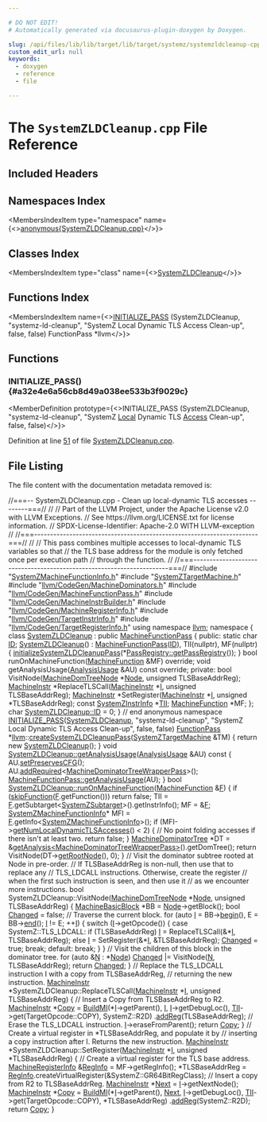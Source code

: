 ```yaml
---

# DO NOT EDIT!
# Automatically generated via docusaurus-plugin-doxygen by Doxygen.

slug: /api/files/lib/lib/target/lib/target/systemz/systemzldcleanup-cpp
custom_edit_url: null
keywords:
  - doxygen
  - reference
  - file

---
```





# The `SystemZLDCleanup.cpp` File Reference

<DoxygenPage pluginConfig={pluginConfig}>



## Included Headers

<IncludesList>
<IncludesListItem
  filePath="SystemZMachineFunctionInfo.h"
  permalink="/docs/api/files/lib/lib/target/lib/target/systemz/systemzmachinefunctioninfo-h"
  isLocal="true" />
<IncludesListItem
  filePath="SystemZTargetMachine.h"
  permalink="/docs/api/files/lib/lib/target/lib/target/systemz/systemztargetmachine-h"
  isLocal="true" />
<IncludesListItem
  filePath="llvm/CodeGen/MachineDominators.h"
  permalink="/docs/api/files/include/include/llvm/include/llvm/codegen/machinedominators-h"
  isLocal="true" />
<IncludesListItem
  filePath="llvm/CodeGen/MachineFunctionPass.h"
  permalink="/docs/api/files/include/include/llvm/include/llvm/codegen/machinefunctionpass-h"
  isLocal="true" />
<IncludesListItem
  filePath="llvm/CodeGen/MachineInstrBuilder.h"
  permalink="/docs/api/files/include/include/llvm/include/llvm/codegen/machineinstrbuilder-h"
  isLocal="true" />
<IncludesListItem
  filePath="llvm/CodeGen/MachineRegisterInfo.h"
  permalink="/docs/api/files/include/include/llvm/include/llvm/codegen/machineregisterinfo-h"
  isLocal="true" />
<IncludesListItem
  filePath="llvm/CodeGen/TargetInstrInfo.h"
  permalink="/docs/api/files/include/include/llvm/include/llvm/codegen/targetinstrinfo-h"
  isLocal="true" />
<IncludesListItem
  filePath="llvm/CodeGen/TargetRegisterInfo.h"
  permalink="/docs/api/files/include/include/llvm/include/llvm/codegen/targetregisterinfo-h"
  isLocal="true" />
</IncludesList>

## Namespaces Index

<MembersIndex>

<MembersIndexItem
  type="namespace"
  name={<><a href="/docs/api/namespaces/anonymous-systemzldcleanup-cpp-">anonymous&#123;SystemZLDCleanup.cpp&#125;</a></>}>
</MembersIndexItem>

</MembersIndex>

## Classes Index

<MembersIndex>

<MembersIndexItem
  type="class"
  name={<><a href="/docs/api/classes/anonymous-namespace-systemzldcleanup-cpp-/systemzldcleanup">SystemZLDCleanup</a></>}>
</MembersIndexItem>

</MembersIndex>

## Functions Index

<MembersIndex>

<MembersIndexItem
  name={<><a href="#a32e4e6a56cb8d49a038ee533b3f9029c">INITIALIZE&#95;PASS</a> (SystemZLDCleanup, &quot;systemz-ld-cleanup&quot;, &quot;SystemZ Local Dynamic TLS Access Clean-up&quot;, false, false) FunctionPass &#42;llvm</>}>
</MembersIndexItem>

</MembersIndex>


<SectionDefinition>

## Functions

### INITIALIZE&#95;PASS() {#a32e4e6a56cb8d49a038ee533b3f9029c}

<MemberDefinition
  prototype={<>INITIALIZE&#95;PASS (SystemZLDCleanup, &quot;systemz-ld-cleanup&quot;, &quot;SystemZ <a href="/docs/api/files/include/include/llvm/include/llvm/codegen/globalmergefunctions-h/#a54f7429fa5826ff9909619b76d2bf319a509820290d57f333403f490dde7316f4">Local</a> Dynamic TLS <a href="/docs/api/files/lib/lib/target/lib/target/directx/dxilresourceaccess-cpp/#adb4fa2b9065093d32736f78ea43a8c8a">Access</a> Clean-up&quot;, false, false)</>}>

Definition at line <a href="#l00051">51</a> of file <a href="/docs/api/files/lib/lib/target/lib/target/systemz/systemzldcleanup-cpp">SystemZLDCleanup.cpp</a>.
</MemberDefinition>

</SectionDefinition>

## File Listing

The file content with the documentation metadata removed is:

<ProgramListing>

<Link id="l00001" /><CodeLine lineNumber="1"><span class="doxyHighlightComment">//===-- SystemZLDCleanup.cpp - Clean up local-dynamic TLS accesses --------===//</span></CodeLine>
<Link id="l00002" /><CodeLine lineNumber="2"><span class="doxyHighlightComment">//</span></CodeLine>
<Link id="l00003" /><CodeLine lineNumber="3"><span class="doxyHighlightComment">// Part of the LLVM Project, under the Apache License v2.0 with LLVM Exceptions.</span></CodeLine>
<Link id="l00004" /><CodeLine lineNumber="4"><span class="doxyHighlightComment">// See https://llvm.org/LICENSE.txt for license information.</span></CodeLine>
<Link id="l00005" /><CodeLine lineNumber="5"><span class="doxyHighlightComment">// SPDX-License-Identifier: Apache-2.0 WITH LLVM-exception</span></CodeLine>
<Link id="l00006" /><CodeLine lineNumber="6"><span class="doxyHighlightComment">//</span></CodeLine>
<Link id="l00007" /><CodeLine lineNumber="7"><span class="doxyHighlightComment">//===----------------------------------------------------------------------===//</span></CodeLine>
<Link id="l00008" /><CodeLine lineNumber="8"><span class="doxyHighlightComment">//</span></CodeLine>
<Link id="l00009" /><CodeLine lineNumber="9"><span class="doxyHighlightComment">// This pass combines multiple accesses to local-dynamic TLS variables so that</span></CodeLine>
<Link id="l00010" /><CodeLine lineNumber="10"><span class="doxyHighlightComment">// the TLS base address for the module is only fetched once per execution path</span></CodeLine>
<Link id="l00011" /><CodeLine lineNumber="11"><span class="doxyHighlightComment">// through the function.</span></CodeLine>
<Link id="l00012" /><CodeLine lineNumber="12"><span class="doxyHighlightComment">//</span></CodeLine>
<Link id="l00013" /><CodeLine lineNumber="13"><span class="doxyHighlightComment">//===----------------------------------------------------------------------===//</span></CodeLine>
<Link id="l00014" /><CodeLine lineNumber="14"></CodeLine>
<Link id="l00015" /><CodeLine lineNumber="15"><span class="doxyHighlightPreprocessor">#include &quot;<a href="/docs/api/files/lib/lib/target/lib/target/systemz/systemzmachinefunctioninfo-h">SystemZMachineFunctionInfo.h</a>&quot;</span></CodeLine>
<Link id="l00016" /><CodeLine lineNumber="16"><span class="doxyHighlightPreprocessor">#include &quot;<a href="/docs/api/files/lib/lib/target/lib/target/systemz/systemztargetmachine-h">SystemZTargetMachine.h</a>&quot;</span></CodeLine>
<Link id="l00017" /><CodeLine lineNumber="17"><span class="doxyHighlightPreprocessor">#include &quot;<a href="/docs/api/files/include/include/llvm/include/llvm/codegen/machinedominators-h">llvm/CodeGen/MachineDominators.h</a>&quot;</span></CodeLine>
<Link id="l00018" /><CodeLine lineNumber="18"><span class="doxyHighlightPreprocessor">#include &quot;<a href="/docs/api/files/include/include/llvm/include/llvm/codegen/machinefunctionpass-h">llvm/CodeGen/MachineFunctionPass.h</a>&quot;</span></CodeLine>
<Link id="l00019" /><CodeLine lineNumber="19"><span class="doxyHighlightPreprocessor">#include &quot;<a href="/docs/api/files/include/include/llvm/include/llvm/codegen/machineinstrbuilder-h">llvm/CodeGen/MachineInstrBuilder.h</a>&quot;</span></CodeLine>
<Link id="l00020" /><CodeLine lineNumber="20"><span class="doxyHighlightPreprocessor">#include &quot;<a href="/docs/api/files/include/include/llvm/include/llvm/codegen/machineregisterinfo-h">llvm/CodeGen/MachineRegisterInfo.h</a>&quot;</span></CodeLine>
<Link id="l00021" /><CodeLine lineNumber="21"><span class="doxyHighlightPreprocessor">#include &quot;<a href="/docs/api/files/include/include/llvm/include/llvm/codegen/targetinstrinfo-h">llvm/CodeGen/TargetInstrInfo.h</a>&quot;</span></CodeLine>
<Link id="l00022" /><CodeLine lineNumber="22"><span class="doxyHighlightPreprocessor">#include &quot;<a href="/docs/api/files/include/include/llvm/include/llvm/codegen/targetregisterinfo-h">llvm/CodeGen/TargetRegisterInfo.h</a>&quot;</span></CodeLine>
<Link id="l00023" /><CodeLine lineNumber="23"></CodeLine>
<Link id="l00024" /><CodeLine lineNumber="24"><span class="doxyHighlightKeyword">using namespace </span><span class="doxyHighlight"><a href="/docs/api/namespaces/llvm">llvm</a>;</span></CodeLine>
<Link id="l00025" /><CodeLine lineNumber="25"></CodeLine>
<Link id="l00026" /><CodeLine lineNumber="26" lineLink="/docs/api/namespaces/anonymous-systemzldcleanup-cpp-"><span class="doxyHighlightKeyword">namespace </span><span class="doxyHighlight">&#123;</span></CodeLine>
<Link id="l00027" /><CodeLine lineNumber="27"></CodeLine>
<Link id="l00028" /><CodeLine lineNumber="28" lineLink="/docs/api/classes/anonymous-namespace-systemzldcleanup-cpp-/systemzldcleanup"><span class="doxyHighlightKeyword">class </span><span class="doxyHighlight"><a href="/docs/api/classes/anonymous-namespace-systemzldcleanup-cpp-/systemzldcleanup/#a00721ef1df46649dcadbd1dd823e0dc5">SystemZLDCleanup</a> : </span><span class="doxyHighlightKeyword">public</span><span class="doxyHighlight"> <a href="/docs/api/classes/llvm/machinefunctionpass/#a29c81d2386f4a727c6d33413807530c8">MachineFunctionPass</a> &#123;</span></CodeLine>
<Link id="l00029" /><CodeLine lineNumber="29"><span class="doxyHighlightKeyword">public</span><span class="doxyHighlight">:</span></CodeLine>
<Link id="l00030" /><CodeLine lineNumber="30" lineLink="/docs/api/classes/anonymous-namespace-systemzldcleanup-cpp-/systemzldcleanup/#a4157873629f3230f0399c7bdf4d2df47"><span class="doxyHighlight">  </span><span class="doxyHighlightKeyword">static</span><span class="doxyHighlight"> </span><span class="doxyHighlightKeywordType">char</span><span class="doxyHighlight"> <a href="/docs/api/classes/anonymous-namespace-systemzldcleanup-cpp-/systemzldcleanup/#a4157873629f3230f0399c7bdf4d2df47">ID</a>;</span></CodeLine>
<Link id="l00031" /><CodeLine lineNumber="31" lineLink="/docs/api/classes/anonymous-namespace-systemzldcleanup-cpp-/systemzldcleanup/#a00721ef1df46649dcadbd1dd823e0dc5"><span class="doxyHighlight">  <a href="/docs/api/classes/anonymous-namespace-systemzldcleanup-cpp-/systemzldcleanup/#a00721ef1df46649dcadbd1dd823e0dc5">SystemZLDCleanup</a>() : <a href="/docs/api/classes/llvm/machinefunctionpass/#a29c81d2386f4a727c6d33413807530c8">MachineFunctionPass</a>(<a href="/docs/api/classes/anonymous-namespace-systemzldcleanup-cpp-/systemzldcleanup/#a4157873629f3230f0399c7bdf4d2df47">ID</a>), TII(nullptr), MF(nullptr) &#123;</span></CodeLine>
<Link id="l00032" /><CodeLine lineNumber="32"><span class="doxyHighlight">    <a href="/docs/api/namespaces/llvm/#aeaa804ee06b35efb9992bcacb4e473c0">initializeSystemZLDCleanupPass</a>(&#42;<a href="/docs/api/classes/llvm/passregistry/#a05a729900b76c89e808c6c3094921b2f">PassRegistry::getPassRegistry</a>());</span></CodeLine>
<Link id="l00033" /><CodeLine lineNumber="33"><span class="doxyHighlight">  &#125;</span></CodeLine>
<Link id="l00034" /><CodeLine lineNumber="34"></CodeLine>
<Link id="l00035" /><CodeLine lineNumber="35"><span class="doxyHighlight">  </span><span class="doxyHighlightKeywordType">bool</span><span class="doxyHighlight"> runOnMachineFunction(<a href="/docs/api/classes/llvm/machinefunction">MachineFunction</a> &amp;MF) </span><span class="doxyHighlightKeyword">override</span><span class="doxyHighlight">;</span></CodeLine>
<Link id="l00036" /><CodeLine lineNumber="36"><span class="doxyHighlight">  </span><span class="doxyHighlightKeywordType">void</span><span class="doxyHighlight"> getAnalysisUsage(<a href="/docs/api/classes/llvm/analysisusage">AnalysisUsage</a> &amp;AU) </span><span class="doxyHighlightKeyword">const override</span><span class="doxyHighlight">;</span></CodeLine>
<Link id="l00037" /><CodeLine lineNumber="37"></CodeLine>
<Link id="l00038" /><CodeLine lineNumber="38"><span class="doxyHighlightKeyword">private</span><span class="doxyHighlight">:</span></CodeLine>
<Link id="l00039" /><CodeLine lineNumber="39"><span class="doxyHighlight">  </span><span class="doxyHighlightKeywordType">bool</span><span class="doxyHighlight"> VisitNode(<a href="/docs/api/namespaces/llvm/#a94b65b831ad8756f7d3a029a1e599f75">MachineDomTreeNode</a> &#42;<a href="/docs/api/classes/node">Node</a>, </span><span class="doxyHighlightKeywordType">unsigned</span><span class="doxyHighlight"> TLSBaseAddrReg);</span></CodeLine>
<Link id="l00040" /><CodeLine lineNumber="40"><span class="doxyHighlight">  <a href="/docs/api/classes/llvm/machineinstr">MachineInstr</a> &#42;ReplaceTLSCall(<a href="/docs/api/classes/llvm/machineinstr">MachineInstr</a> &#42;<a href="/docs/api/files/lib/lib/support/md5-cpp/#ac0eafdc9ee161b71e7af98af736952fd">I</a>, </span><span class="doxyHighlightKeywordType">unsigned</span><span class="doxyHighlight"> TLSBaseAddrReg);</span></CodeLine>
<Link id="l00041" /><CodeLine lineNumber="41"><span class="doxyHighlight">  <a href="/docs/api/classes/llvm/machineinstr">MachineInstr</a> &#42;SetRegister(<a href="/docs/api/classes/llvm/machineinstr">MachineInstr</a> &#42;<a href="/docs/api/files/lib/lib/support/md5-cpp/#ac0eafdc9ee161b71e7af98af736952fd">I</a>, </span><span class="doxyHighlightKeywordType">unsigned</span><span class="doxyHighlight"> &#42;TLSBaseAddrReg);</span></CodeLine>
<Link id="l00042" /><CodeLine lineNumber="42"></CodeLine>
<Link id="l00043" /><CodeLine lineNumber="43"><span class="doxyHighlight">  </span><span class="doxyHighlightKeyword">const</span><span class="doxyHighlight"> <a href="/docs/api/classes/llvm/systemzinstrinfo">SystemZInstrInfo</a> &#42;<a href="/docs/api/files/lib/lib/target/lib/target/hexagon/hexagoncopytocombine-cpp/#a1d40004718218dbdf06b496766299101">TII</a>;</span></CodeLine>
<Link id="l00044" /><CodeLine lineNumber="44"><span class="doxyHighlight">  <a href="/docs/api/classes/llvm/machinefunction">MachineFunction</a> &#42;MF;</span></CodeLine>
<Link id="l00045" /><CodeLine lineNumber="45"><span class="doxyHighlight">&#125;;</span></CodeLine>
<Link id="l00046" /><CodeLine lineNumber="46"></CodeLine>
<Link id="l00047" /><CodeLine lineNumber="47"><span class="doxyHighlightKeywordType">char</span><span class="doxyHighlight"> <a href="/docs/api/classes/anonymous-namespace-systemzldcleanup-cpp-/systemzldcleanup/#a4157873629f3230f0399c7bdf4d2df47">SystemZLDCleanup::ID</a> = 0;</span></CodeLine>
<Link id="l00048" /><CodeLine lineNumber="48"></CodeLine>
<Link id="l00049" /><CodeLine lineNumber="49"><span class="doxyHighlight">&#125; </span><span class="doxyHighlightComment">// end anonymous namespace</span></CodeLine>
<Link id="l00050" /><CodeLine lineNumber="50"></CodeLine>
<Link id="l00051" /><CodeLine lineNumber="51" lineLink="#a32e4e6a56cb8d49a038ee533b3f9029c"><span class="doxyHighlight"><a href="/docs/api/files/include/include/llvm/passsupport-h/#af807c9595d50b45c0008924c4679c85c">INITIALIZE&#95;PASS</a>(<a href="/docs/api/classes/anonymous-namespace-systemzldcleanup-cpp-/systemzldcleanup/#a00721ef1df46649dcadbd1dd823e0dc5">SystemZLDCleanup</a>, </span><span class="doxyHighlightStringLiteral">&quot;systemz-ld-cleanup&quot;</span><span class="doxyHighlight">,</span></CodeLine>
<Link id="l00052" /><CodeLine lineNumber="52"><span class="doxyHighlight">                </span><span class="doxyHighlightStringLiteral">&quot;SystemZ Local Dynamic TLS Access Clean-up&quot;</span><span class="doxyHighlight">, </span><span class="doxyHighlightKeyword">false</span><span class="doxyHighlight">, </span><span class="doxyHighlightKeyword">false</span><span class="doxyHighlight">)</span></CodeLine>
<Link id="l00053" /><CodeLine lineNumber="53"></CodeLine>
<Link id="l00054" /><CodeLine lineNumber="54"><span class="doxyHighlight"><a href="/docs/api/classes/llvm/functionpass">FunctionPass</a> &#42;<a href="/docs/api/namespaces/llvm">llvm</a>::<a href="/docs/api/namespaces/llvm/#a9431642067217dc8ccafb6fbaca3b2a7">createSystemZLDCleanupPass</a>(<a href="/docs/api/classes/llvm/systemztargetmachine">SystemZTargetMachine</a> &amp;TM) &#123;</span></CodeLine>
<Link id="l00055" /><CodeLine lineNumber="55"><span class="doxyHighlight">  </span><span class="doxyHighlightKeywordFlow">return</span><span class="doxyHighlight"> </span><span class="doxyHighlightKeyword">new</span><span class="doxyHighlight"> <a href="/docs/api/classes/anonymous-namespace-systemzldcleanup-cpp-/systemzldcleanup/#a00721ef1df46649dcadbd1dd823e0dc5">SystemZLDCleanup</a>();</span></CodeLine>
<Link id="l00056" /><CodeLine lineNumber="56"><span class="doxyHighlight">&#125;</span></CodeLine>
<Link id="l00057" /><CodeLine lineNumber="57"></CodeLine>
<Link id="l00058" /><CodeLine lineNumber="58" lineLink="/docs/api/classes/anonymous-namespace-systemzldcleanup-cpp-/systemzldcleanup/#a6fa7da9dd93bcae47100dad33845cec1"><span class="doxyHighlightKeywordType">void</span><span class="doxyHighlight"> <a href="/docs/api/classes/anonymous-namespace-systemzldcleanup-cpp-/systemzldcleanup/#a6fa7da9dd93bcae47100dad33845cec1">SystemZLDCleanup::getAnalysisUsage</a>(<a href="/docs/api/classes/llvm/analysisusage">AnalysisUsage</a> &amp;AU)</span><span class="doxyHighlightKeyword"> const </span><span class="doxyHighlight">&#123;</span></CodeLine>
<Link id="l00059" /><CodeLine lineNumber="59"><span class="doxyHighlight">  AU.<a href="/docs/api/classes/llvm/analysisusage/#af11a6ebf7ab3c388234cb6d5378439a3">setPreservesCFG</a>();</span></CodeLine>
<Link id="l00060" /><CodeLine lineNumber="60"><span class="doxyHighlight">  AU.<a href="/docs/api/classes/llvm/analysisusage/#ae0adcccca08fb686c9ce00f9397b660c">addRequired</a>&lt;<a href="/docs/api/classes/llvm/machinedominatortreewrapperpass">MachineDominatorTreeWrapperPass</a>&gt;();</span></CodeLine>
<Link id="l00061" /><CodeLine lineNumber="61"><span class="doxyHighlight">  <a href="/docs/api/classes/llvm/machinefunctionpass/#a864fd57b4304ef933b3281d0ef85a88e">MachineFunctionPass::getAnalysisUsage</a>(AU);</span></CodeLine>
<Link id="l00062" /><CodeLine lineNumber="62"><span class="doxyHighlight">&#125;</span></CodeLine>
<Link id="l00063" /><CodeLine lineNumber="63"></CodeLine>
<Link id="l00064" /><CodeLine lineNumber="64" lineLink="/docs/api/classes/anonymous-namespace-systemzldcleanup-cpp-/systemzldcleanup/#a5ca5f9f4a18fb64aa67be317c3a963d0"><span class="doxyHighlightKeywordType">bool</span><span class="doxyHighlight"> <a href="/docs/api/classes/anonymous-namespace-systemzldcleanup-cpp-/systemzldcleanup/#a5ca5f9f4a18fb64aa67be317c3a963d0">SystemZLDCleanup::runOnMachineFunction</a>(<a href="/docs/api/classes/llvm/machinefunction">MachineFunction</a> &amp;<a href="/docs/api/files/lib/lib/support/md5-cpp/#a96d73bbd7af15cb1fc38c3f4a3bd82e9">F</a>) &#123;</span></CodeLine>
<Link id="l00065" /><CodeLine lineNumber="65"><span class="doxyHighlight">  </span><span class="doxyHighlightKeywordFlow">if</span><span class="doxyHighlight"> (<a href="/docs/api/classes/llvm/functionpass/#af9f5f511d75e16f09a5520cb9444cfa8">skipFunction</a>(<a href="/docs/api/files/lib/lib/support/md5-cpp/#a96d73bbd7af15cb1fc38c3f4a3bd82e9">F</a>.getFunction()))</span></CodeLine>
<Link id="l00066" /><CodeLine lineNumber="66"><span class="doxyHighlight">    </span><span class="doxyHighlightKeywordFlow">return</span><span class="doxyHighlight"> </span><span class="doxyHighlightKeyword">false</span><span class="doxyHighlight">;</span></CodeLine>
<Link id="l00067" /><CodeLine lineNumber="67"></CodeLine>
<Link id="l00068" /><CodeLine lineNumber="68"><span class="doxyHighlight">  TII = <a href="/docs/api/files/lib/lib/support/md5-cpp/#a96d73bbd7af15cb1fc38c3f4a3bd82e9">F</a>.getSubtarget&lt;<a href="/docs/api/classes/llvm/systemzsubtarget">SystemZSubtarget</a>&gt;().getInstrInfo();</span></CodeLine>
<Link id="l00069" /><CodeLine lineNumber="69"><span class="doxyHighlight">  MF = &amp;<a href="/docs/api/files/lib/lib/support/md5-cpp/#a96d73bbd7af15cb1fc38c3f4a3bd82e9">F</a>;</span></CodeLine>
<Link id="l00070" /><CodeLine lineNumber="70"></CodeLine>
<Link id="l00071" /><CodeLine lineNumber="71"><span class="doxyHighlight">  <a href="/docs/api/classes/llvm/systemzmachinefunctioninfo">SystemZMachineFunctionInfo</a>&#42; MFI = <a href="/docs/api/files/lib/lib/support/md5-cpp/#a96d73bbd7af15cb1fc38c3f4a3bd82e9">F</a>.getInfo&lt;<a href="/docs/api/classes/llvm/systemzmachinefunctioninfo">SystemZMachineFunctionInfo</a>&gt;();</span></CodeLine>
<Link id="l00072" /><CodeLine lineNumber="72"><span class="doxyHighlight">  </span><span class="doxyHighlightKeywordFlow">if</span><span class="doxyHighlight"> (MFI-&gt;<a href="/docs/api/classes/llvm/systemzmachinefunctioninfo/#aca3c8ae93f3485919981a376e27f660c">getNumLocalDynamicTLSAccesses</a>() &lt; 2) &#123;</span></CodeLine>
<Link id="l00073" /><CodeLine lineNumber="73"><span class="doxyHighlight">    </span><span class="doxyHighlightComment">// No point folding accesses if there isn&#39;t at least two.</span></CodeLine>
<Link id="l00074" /><CodeLine lineNumber="74"><span class="doxyHighlight">    </span><span class="doxyHighlightKeywordFlow">return</span><span class="doxyHighlight"> </span><span class="doxyHighlightKeyword">false</span><span class="doxyHighlight">;</span></CodeLine>
<Link id="l00075" /><CodeLine lineNumber="75"><span class="doxyHighlight">  &#125;</span></CodeLine>
<Link id="l00076" /><CodeLine lineNumber="76"></CodeLine>
<Link id="l00077" /><CodeLine lineNumber="77"><span class="doxyHighlight">  <a href="/docs/api/classes/llvm/machinedominatortree">MachineDominatorTree</a> &#42;DT =</span></CodeLine>
<Link id="l00078" /><CodeLine lineNumber="78"><span class="doxyHighlight">      &amp;<a href="/docs/api/classes/llvm/pass/#a4863e5e463fb79955269fbf7fbf52b80">getAnalysis&lt;MachineDominatorTreeWrapperPass&gt;</a>().getDomTree();</span></CodeLine>
<Link id="l00079" /><CodeLine lineNumber="79"><span class="doxyHighlight">  </span><span class="doxyHighlightKeywordFlow">return</span><span class="doxyHighlight"> VisitNode(DT-&gt;<a href="/docs/api/classes/llvm/dominatortreebase/#a1dfeebf79b630b7c859bdbfd58a09c03">getRootNode</a>(), 0);</span></CodeLine>
<Link id="l00080" /><CodeLine lineNumber="80"><span class="doxyHighlight">&#125;</span></CodeLine>
<Link id="l00081" /><CodeLine lineNumber="81"></CodeLine>
<Link id="l00082" /><CodeLine lineNumber="82"><span class="doxyHighlightComment">// Visit the dominator subtree rooted at Node in pre-order.</span></CodeLine>
<Link id="l00083" /><CodeLine lineNumber="83"><span class="doxyHighlightComment">// If TLSBaseAddrReg is non-null, then use that to replace any</span></CodeLine>
<Link id="l00084" /><CodeLine lineNumber="84"><span class="doxyHighlightComment">// TLS&#95;LDCALL instructions. Otherwise, create the register</span></CodeLine>
<Link id="l00085" /><CodeLine lineNumber="85"><span class="doxyHighlightComment">// when the first such instruction is seen, and then use it</span></CodeLine>
<Link id="l00086" /><CodeLine lineNumber="86"><span class="doxyHighlightComment">// as we encounter more instructions.</span></CodeLine>
<Link id="l00087" /><CodeLine lineNumber="87"><span class="doxyHighlightKeywordType">bool</span><span class="doxyHighlight"> SystemZLDCleanup::VisitNode(<a href="/docs/api/namespaces/llvm/#a94b65b831ad8756f7d3a029a1e599f75">MachineDomTreeNode</a> &#42;<a href="/docs/api/classes/node">Node</a>,</span></CodeLine>
<Link id="l00088" /><CodeLine lineNumber="88"><span class="doxyHighlight">                                 </span><span class="doxyHighlightKeywordType">unsigned</span><span class="doxyHighlight"> TLSBaseAddrReg) &#123;</span></CodeLine>
<Link id="l00089" /><CodeLine lineNumber="89"><span class="doxyHighlight">  <a href="/docs/api/classes/llvm/machinebasicblock">MachineBasicBlock</a> &#42;BB = <a href="/docs/api/classes/node">Node</a>-&gt;getBlock();</span></CodeLine>
<Link id="l00090" /><CodeLine lineNumber="90"><span class="doxyHighlight">  </span><span class="doxyHighlightKeywordType">bool</span><span class="doxyHighlight"> <a href="/docs/api/groups/arcopt/#gaa57b1a4e6a1c79233913139635169cf1">Changed</a> = </span><span class="doxyHighlightKeyword">false</span><span class="doxyHighlight">;</span></CodeLine>
<Link id="l00091" /><CodeLine lineNumber="91"></CodeLine>
<Link id="l00092" /><CodeLine lineNumber="92"><span class="doxyHighlight">  </span><span class="doxyHighlightComment">// Traverse the current block.</span></CodeLine>
<Link id="l00093" /><CodeLine lineNumber="93"><span class="doxyHighlight">  </span><span class="doxyHighlightKeywordFlow">for</span><span class="doxyHighlight"> (</span><span class="doxyHighlightKeyword">auto</span><span class="doxyHighlight"> <a href="/docs/api/files/lib/lib/support/md5-cpp/#ac0eafdc9ee161b71e7af98af736952fd">I</a> = BB-&gt;<a href="/docs/api/classes/llvm/machinebasicblock/#ab2d91e7bec944efcbc39d8e30644f111">begin</a>(), E = BB-&gt;<a href="/docs/api/classes/llvm/machinebasicblock/#acbc921830578e2741be6549db716c0ce">end</a>(); <a href="/docs/api/files/lib/lib/support/md5-cpp/#ac0eafdc9ee161b71e7af98af736952fd">I</a> != E; ++<a href="/docs/api/files/lib/lib/support/md5-cpp/#ac0eafdc9ee161b71e7af98af736952fd">I</a>) &#123;</span></CodeLine>
<Link id="l00094" /><CodeLine lineNumber="94"><span class="doxyHighlight">    </span><span class="doxyHighlightKeywordFlow">switch</span><span class="doxyHighlight"> (<a href="/docs/api/files/lib/lib/support/md5-cpp/#ac0eafdc9ee161b71e7af98af736952fd">I</a>-&gt;getOpcode()) &#123;</span></CodeLine>
<Link id="l00095" /><CodeLine lineNumber="95"><span class="doxyHighlight">      </span><span class="doxyHighlightKeywordFlow">case</span><span class="doxyHighlight"> SystemZ::TLS&#95;LDCALL:</span></CodeLine>
<Link id="l00096" /><CodeLine lineNumber="96"><span class="doxyHighlight">        </span><span class="doxyHighlightKeywordFlow">if</span><span class="doxyHighlight"> (TLSBaseAddrReg)</span></CodeLine>
<Link id="l00097" /><CodeLine lineNumber="97"><span class="doxyHighlight">          <a href="/docs/api/files/lib/lib/support/md5-cpp/#ac0eafdc9ee161b71e7af98af736952fd">I</a> = ReplaceTLSCall(&amp;&#42;<a href="/docs/api/files/lib/lib/support/md5-cpp/#ac0eafdc9ee161b71e7af98af736952fd">I</a>, TLSBaseAddrReg);</span></CodeLine>
<Link id="l00098" /><CodeLine lineNumber="98"><span class="doxyHighlight">        </span><span class="doxyHighlightKeywordFlow">else</span></CodeLine>
<Link id="l00099" /><CodeLine lineNumber="99"><span class="doxyHighlight">          <a href="/docs/api/files/lib/lib/support/md5-cpp/#ac0eafdc9ee161b71e7af98af736952fd">I</a> = SetRegister(&amp;&#42;<a href="/docs/api/files/lib/lib/support/md5-cpp/#ac0eafdc9ee161b71e7af98af736952fd">I</a>, &amp;TLSBaseAddrReg);</span></CodeLine>
<Link id="l00100" /><CodeLine lineNumber="100"><span class="doxyHighlight">        <a href="/docs/api/groups/arcopt/#gaa57b1a4e6a1c79233913139635169cf1">Changed</a> = </span><span class="doxyHighlightKeyword">true</span><span class="doxyHighlight">;</span></CodeLine>
<Link id="l00101" /><CodeLine lineNumber="101"><span class="doxyHighlight">        </span><span class="doxyHighlightKeywordFlow">break</span><span class="doxyHighlight">;</span></CodeLine>
<Link id="l00102" /><CodeLine lineNumber="102"><span class="doxyHighlight">      </span><span class="doxyHighlightKeywordFlow">default</span><span class="doxyHighlight">:</span></CodeLine>
<Link id="l00103" /><CodeLine lineNumber="103"><span class="doxyHighlight">        </span><span class="doxyHighlightKeywordFlow">break</span><span class="doxyHighlight">;</span></CodeLine>
<Link id="l00104" /><CodeLine lineNumber="104"><span class="doxyHighlight">    &#125;</span></CodeLine>
<Link id="l00105" /><CodeLine lineNumber="105"><span class="doxyHighlight">  &#125;</span></CodeLine>
<Link id="l00106" /><CodeLine lineNumber="106"></CodeLine>
<Link id="l00107" /><CodeLine lineNumber="107"><span class="doxyHighlight">  </span><span class="doxyHighlightComment">// Visit the children of this block in the dominator tree.</span></CodeLine>
<Link id="l00108" /><CodeLine lineNumber="108"><span class="doxyHighlight">  </span><span class="doxyHighlightKeywordFlow">for</span><span class="doxyHighlight"> (</span><span class="doxyHighlightKeyword">auto</span><span class="doxyHighlight"> &amp;<a href="/docs/api/files/lib/lib/support/regcomp-c/#a0240ac851181b84ac374872dc5434ee4">N</a> : &#42;<a href="/docs/api/classes/node">Node</a>)</span></CodeLine>
<Link id="l00109" /><CodeLine lineNumber="109"><span class="doxyHighlight">    <a href="/docs/api/groups/arcopt/#gaa57b1a4e6a1c79233913139635169cf1">Changed</a> |= VisitNode(<a href="/docs/api/files/lib/lib/support/regcomp-c/#a0240ac851181b84ac374872dc5434ee4">N</a>, TLSBaseAddrReg);</span></CodeLine>
<Link id="l00110" /><CodeLine lineNumber="110"></CodeLine>
<Link id="l00111" /><CodeLine lineNumber="111"><span class="doxyHighlight">  </span><span class="doxyHighlightKeywordFlow">return</span><span class="doxyHighlight"> <a href="/docs/api/groups/arcopt/#gaa57b1a4e6a1c79233913139635169cf1">Changed</a>;</span></CodeLine>
<Link id="l00112" /><CodeLine lineNumber="112"><span class="doxyHighlight">&#125;</span></CodeLine>
<Link id="l00113" /><CodeLine lineNumber="113"></CodeLine>
<Link id="l00114" /><CodeLine lineNumber="114"><span class="doxyHighlightComment">// Replace the TLS&#95;LDCALL instruction I with a copy from TLSBaseAddrReg,</span></CodeLine>
<Link id="l00115" /><CodeLine lineNumber="115"><span class="doxyHighlightComment">// returning the new instruction.</span></CodeLine>
<Link id="l00116" /><CodeLine lineNumber="116"><span class="doxyHighlight"><a href="/docs/api/classes/llvm/machineinstr">MachineInstr</a> &#42;SystemZLDCleanup::ReplaceTLSCall(<a href="/docs/api/classes/llvm/machineinstr">MachineInstr</a> &#42;<a href="/docs/api/files/lib/lib/support/md5-cpp/#ac0eafdc9ee161b71e7af98af736952fd">I</a>,</span></CodeLine>
<Link id="l00117" /><CodeLine lineNumber="117"><span class="doxyHighlight">                                               </span><span class="doxyHighlightKeywordType">unsigned</span><span class="doxyHighlight"> TLSBaseAddrReg) &#123;</span></CodeLine>
<Link id="l00118" /><CodeLine lineNumber="118"><span class="doxyHighlight">  </span><span class="doxyHighlightComment">// Insert a Copy from TLSBaseAddrReg to R2.</span></CodeLine>
<Link id="l00119" /><CodeLine lineNumber="119"><span class="doxyHighlight">  <a href="/docs/api/classes/llvm/machineinstr">MachineInstr</a> &#42;<a href="/docs/api/namespaces/llvm/codeview/#ad37302702bbcf0028581d2655698c27aa5fb63579fc981698f97d55bfecb213ea">Copy</a> = <a href="/docs/api/namespaces/llvm/#a17e04afcf0c5efeb0eb6a9a45287b5e4">BuildMI</a>(&#42;<a href="/docs/api/files/lib/lib/support/md5-cpp/#ac0eafdc9ee161b71e7af98af736952fd">I</a>-&gt;getParent(), <a href="/docs/api/files/lib/lib/support/md5-cpp/#ac0eafdc9ee161b71e7af98af736952fd">I</a>, <a href="/docs/api/files/lib/lib/support/md5-cpp/#ac0eafdc9ee161b71e7af98af736952fd">I</a>-&gt;getDebugLoc(),</span></CodeLine>
<Link id="l00120" /><CodeLine lineNumber="120"><span class="doxyHighlight">                               <a href="/docs/api/files/lib/lib/target/lib/target/hexagon/hexagoncopytocombine-cpp/#a1d40004718218dbdf06b496766299101">TII</a>-&gt;get(TargetOpcode::COPY), SystemZ::R2D)</span></CodeLine>
<Link id="l00121" /><CodeLine lineNumber="121"><span class="doxyHighlight">                               .<a href="/docs/api/classes/llvm/machineinstrbuilder/#a927857fc69e4b4f0cde307f86f180df5">addReg</a>(TLSBaseAddrReg);</span></CodeLine>
<Link id="l00122" /><CodeLine lineNumber="122"></CodeLine>
<Link id="l00123" /><CodeLine lineNumber="123"><span class="doxyHighlight">  </span><span class="doxyHighlightComment">// Erase the TLS&#95;LDCALL instruction.</span></CodeLine>
<Link id="l00124" /><CodeLine lineNumber="124"><span class="doxyHighlight">  <a href="/docs/api/files/lib/lib/support/md5-cpp/#ac0eafdc9ee161b71e7af98af736952fd">I</a>-&gt;eraseFromParent();</span></CodeLine>
<Link id="l00125" /><CodeLine lineNumber="125"></CodeLine>
<Link id="l00126" /><CodeLine lineNumber="126"><span class="doxyHighlight">  </span><span class="doxyHighlightKeywordFlow">return</span><span class="doxyHighlight"> <a href="/docs/api/namespaces/llvm/codeview/#ad37302702bbcf0028581d2655698c27aa5fb63579fc981698f97d55bfecb213ea">Copy</a>;</span></CodeLine>
<Link id="l00127" /><CodeLine lineNumber="127"><span class="doxyHighlight">&#125;</span></CodeLine>
<Link id="l00128" /><CodeLine lineNumber="128"></CodeLine>
<Link id="l00129" /><CodeLine lineNumber="129"><span class="doxyHighlightComment">// Create a virtual register in &#42;TLSBaseAddrReg, and populate it by</span></CodeLine>
<Link id="l00130" /><CodeLine lineNumber="130"><span class="doxyHighlightComment">// inserting a copy instruction after I. Returns the new instruction.</span></CodeLine>
<Link id="l00131" /><CodeLine lineNumber="131"><span class="doxyHighlight"><a href="/docs/api/classes/llvm/machineinstr">MachineInstr</a> &#42;SystemZLDCleanup::SetRegister(<a href="/docs/api/classes/llvm/machineinstr">MachineInstr</a> &#42;<a href="/docs/api/files/lib/lib/support/md5-cpp/#ac0eafdc9ee161b71e7af98af736952fd">I</a>,</span></CodeLine>
<Link id="l00132" /><CodeLine lineNumber="132"><span class="doxyHighlight">                                            </span><span class="doxyHighlightKeywordType">unsigned</span><span class="doxyHighlight"> &#42;TLSBaseAddrReg) &#123;</span></CodeLine>
<Link id="l00133" /><CodeLine lineNumber="133"><span class="doxyHighlight">  </span><span class="doxyHighlightComment">// Create a virtual register for the TLS base address.</span></CodeLine>
<Link id="l00134" /><CodeLine lineNumber="134"><span class="doxyHighlight">  <a href="/docs/api/classes/llvm/machineregisterinfo">MachineRegisterInfo</a> &amp;<a href="/docs/api/structs/reginfo">RegInfo</a> = MF-&gt;getRegInfo();</span></CodeLine>
<Link id="l00135" /><CodeLine lineNumber="135"><span class="doxyHighlight">  &#42;TLSBaseAddrReg = <a href="/docs/api/structs/reginfo">RegInfo</a>.createVirtualRegister(&amp;SystemZ::GR64BitRegClass);</span></CodeLine>
<Link id="l00136" /><CodeLine lineNumber="136"></CodeLine>
<Link id="l00137" /><CodeLine lineNumber="137"><span class="doxyHighlight">  </span><span class="doxyHighlightComment">// Insert a copy from R2 to TLSBaseAddrReg.</span></CodeLine>
<Link id="l00138" /><CodeLine lineNumber="138"><span class="doxyHighlight">  <a href="/docs/api/classes/llvm/machineinstr">MachineInstr</a> &#42;<a href="/docs/api/namespaces/llvm/#ab13c360340346d082b959b8cd79f2c1a">Next</a> = <a href="/docs/api/files/lib/lib/support/md5-cpp/#ac0eafdc9ee161b71e7af98af736952fd">I</a>-&gt;getNextNode();</span></CodeLine>
<Link id="l00139" /><CodeLine lineNumber="139"><span class="doxyHighlight">  <a href="/docs/api/classes/llvm/machineinstr">MachineInstr</a> &#42;<a href="/docs/api/namespaces/llvm/codeview/#ad37302702bbcf0028581d2655698c27aa5fb63579fc981698f97d55bfecb213ea">Copy</a> = <a href="/docs/api/namespaces/llvm/#a17e04afcf0c5efeb0eb6a9a45287b5e4">BuildMI</a>(&#42;<a href="/docs/api/files/lib/lib/support/md5-cpp/#ac0eafdc9ee161b71e7af98af736952fd">I</a>-&gt;getParent(), <a href="/docs/api/namespaces/llvm/#ab13c360340346d082b959b8cd79f2c1a">Next</a>, <a href="/docs/api/files/lib/lib/support/md5-cpp/#ac0eafdc9ee161b71e7af98af736952fd">I</a>-&gt;getDebugLoc(),</span></CodeLine>
<Link id="l00140" /><CodeLine lineNumber="140"><span class="doxyHighlight">                               <a href="/docs/api/files/lib/lib/target/lib/target/hexagon/hexagoncopytocombine-cpp/#a1d40004718218dbdf06b496766299101">TII</a>-&gt;get(TargetOpcode::COPY), &#42;TLSBaseAddrReg)</span></CodeLine>
<Link id="l00141" /><CodeLine lineNumber="141"><span class="doxyHighlight">                               .<a href="/docs/api/classes/llvm/machineinstrbuilder/#a927857fc69e4b4f0cde307f86f180df5">addReg</a>(SystemZ::R2D);</span></CodeLine>
<Link id="l00142" /><CodeLine lineNumber="142"></CodeLine>
<Link id="l00143" /><CodeLine lineNumber="143"><span class="doxyHighlight">  </span><span class="doxyHighlightKeywordFlow">return</span><span class="doxyHighlight"> <a href="/docs/api/namespaces/llvm/codeview/#ad37302702bbcf0028581d2655698c27aa5fb63579fc981698f97d55bfecb213ea">Copy</a>;</span></CodeLine>
<Link id="l00144" /><CodeLine lineNumber="144"><span class="doxyHighlight">&#125;</span></CodeLine>
<Link id="l00145" /><CodeLine lineNumber="145"></CodeLine>

</ProgramListing>


</DoxygenPage>
